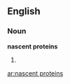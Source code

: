 ==English==

===Noun===
'''nascent proteins'''

# {{plural of|[[nascent protein]]}}

[[ar:nascent proteins]]